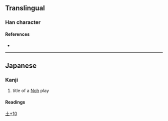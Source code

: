 {{character info}}
==Translingual==

===Han character===
{{Han char|rn=32|rad=土|as=10|sn=13|four=|canj=EYG,XEYG|ids=⿱海土}}

====References====
* {{Han ref|kx=0236.341|hdz=10474.071|uh=5870|ud=22640}}

----

==Japanese==

===Kanji===
{{ja-kanji|grade=|rs=土10}}

# title of a [[Noh]] play <!--https://jisho.org/search/%E5%A1%B0%20%23kanji proof -->

====Readings====
{{ja-readings
|kun=あま-}}

[[Category:Japanese-only CJKV Characters|土+10]]
